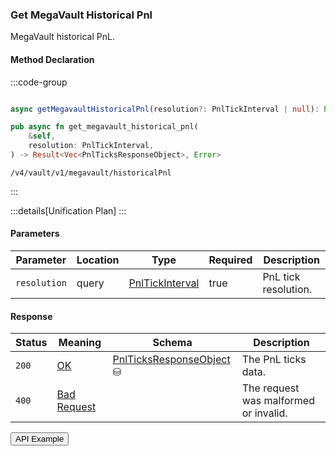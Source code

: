 
### Get MegaVault Historical Pnl

MegaVault historical PnL.

#### Method Declaration

:::code-group

```python [Python]

```

```typescript [TypeScript]
async getMegavaultHistoricalPnl(resolution?: PnlTickInterval | null): Promise<Data>
```

```rust [Rust]
pub async fn get_megavault_historical_pnl(
    &self,
    resolution: PnlTickInterval,
) -> Result<Vec<PnlTicksResponseObject>, Error>
```

```url [API]
/v4/vault/v1/megavault/historicalPnl
```

:::

:::details[Unification Plan]
:::

#### Parameters

| Parameter    | Location | Type              | Required | Description          |
| ------------ | -------- | ----------------- | -------- | -------------------- |
| `resolution` | query    | [PnlTickInterval] | true     | PnL tick resolution. |

#### Response

| Status | Meaning       | Schema                     | Description                           |
| ------ | ------------- | -------------------------- | ------------------------------------- |
| `200`  | [OK]          | [PnlTicksResponseObject] ⛁ | The PnL ticks data.                   |
| `400`  | [Bad Request] |                            | The request was malformed or invalid. |

<Button href="https://indexer.v4testnet.dydx.exchange/v4/vault/v1/megavault/historicalPnl?resolution=day">
  API Example
</Button>

[PnlTickInterval]: /types/pnl_tick_interval
[OK]: /types/ok
[PnlTicksResponseObject]: /types/pnl_ticks_response_object
[Bad Request]: /types/bad-request
